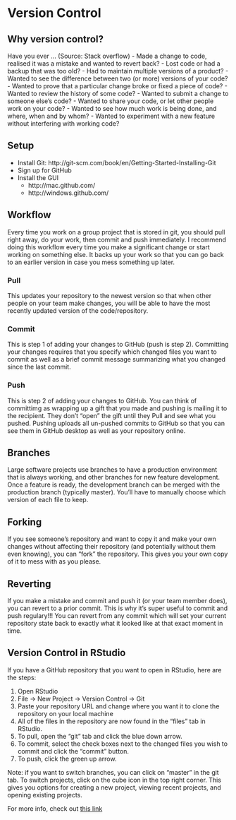 # Version Control

## Why version control?

Have you ever ... (Source: Stack overflow)
- Made a change to code, realised it was a mistake and wanted to revert back?
- Lost code or had a backup that was too old?
- Had to maintain multiple versions of a product?
- Wanted to see the difference between two (or more) versions of your code?
- Wanted to prove that a particular change broke or fixed a piece of code?
- Wanted to review the history of some code?
- Wanted to submit a change to someone else's code?
- Wanted to share your code, or let other people work on your code?
- Wanted to see how much work is being done, and where, when and by whom?
- Wanted to experiment with a new feature without interfering with working code?

## Setup

- Install Git: http://git-scm.com/book/en/Getting-Started-Installing-Git
- Sign up for GitHub
- Install the GUI
    + http://mac.github.com/
    + http://windows.github.com/

## Workflow

Every time you work on a group project that is stored in git, you should pull right away, do your work, then commit and push immediately.
I recommend doing this workflow every time you make a significant change or start working on something else. It backs up your work so that 
you can go back to an earlier version in case you mess something up later.

### Pull

This updates your repository to the newest version so that when other people on your team make changes, you will be able to have the most recently
updated version of the code/repository.

### Commit

This is step 1 of adding your changes to GitHub (push is step 2). Committing your changes requires that you specify which changed files you want 
to commit as well as a brief commit message summarizing what you changed since the last commit.

### Push

This is step 2 of adding your changes to GitHub. You can think of committimg as wrapping up a gift that you made and pushing is mailing it to the recipient.
They don't "open" the gift until they Pull and see what you pushed. Pushing uploads all un-pushed commits to GitHub so that you can see them
in GitHub desktop as well as your repository online. 

## Branches

Large software projects use branches to have a production environment that is always working, and other branches for new feature development.
Once a feature is ready, the development branch can be merged with the production branch (typically master). You'll have to manually choose which
version of each file to keep.

## Forking

If you see someone's repository and want to copy it and make your own changes without affecting their repository (and potentially without them even knowing),
you can "fork" the repository. This gives you your own copy of it to mess with as you please.

## Reverting

If you make a mistake and commit and push it (or your team member does), you can revert to a prior commit. This is why it's super useful
to commit and push regulary!!! You can revert from any commit which will set your current repository state back to exactly what it looked 
like at that exact moment in time.

## Version Control in RStudio

If you have a GitHub repository that you want to open in RStudio, here are the steps:

1. Open RStudio
2. File -> New Project -> Version Control -> Git
3. Paste your repository URL and change where you want it to clone the repository on your local machine
4. All of the files in the repository are now found in the "files" tab in RStudio.
5. To pull, open the "git" tab and click the blue down arrow.
6. To commit, select the check boxes next to the changed files you wish to commit and click the "commit" button.
7. To push, click the green up arrow.

Note: if you want to switch branches, you can click on "master" in the git tab. To switch projects, click on the cube icon in the top right
corner. This gives you options for creating a new project, viewing recent projects, and opening existing projects.

For more info, check out [this link](https://support.rstudio.com/hc/en-us/articles/200532077?version=1.1.463&mode=desktop)
